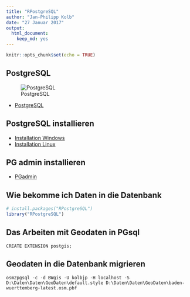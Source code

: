```yaml
---
title: "RPostgreSQL"
author: "Jan-Philipp Kolb"
date: "27 Januar 2017"
output: 
  html_document: 
    keep_md: yes
---
```


```r
knitr::opts_chunk$set(echo = TRUE)
```

## PostgreSQL

![PostgreSQL](https://www.runabove.com/images/new/2015/postgresql_1.png)

- [PostgreSQL](http://wiki.openstreetmap.org/wiki/PostgreSQL)


## PostgreSQL installieren

- [Installation Windows](https://www.postgresql.org/download/windows/)
- [Installation Linux](http://postgres.de/install.html)

## PG admin installieren

- [PGadmin](https://www.pgadmin.org/)

## Wie bekomme ich Daten in die Datenbank

```r
# install.packages("RPostgreSQL")
library("RPostgreSQL")
```


## Das Arbeiten mit Geodaten in PGsql

```
CREATE EXTENSION postgis;
```

## Geodaten in die Datenbank migrieren

```
osm2pgsql -c -d BWgis -U kolbjp -H localhost -S D:\Daten\Daten\GeoDaten\default.style D:\Daten\Daten\GeoDaten\baden-wuerttemberg-latest.osm.pbf
```



